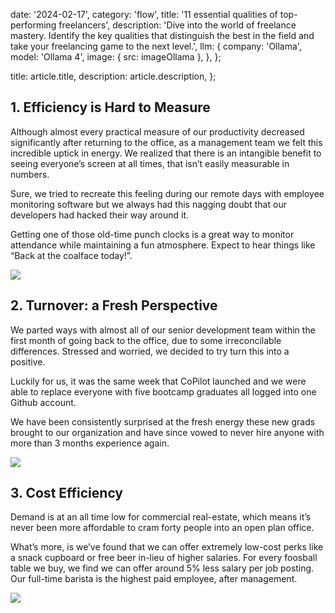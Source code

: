 
  date: '2024-02-17',
  category: 'flow',
  title: '11 essential qualities of top-performing freelancers',
  description:
    'Dive into the world of freelance mastery. Identify the key qualities that distinguish the best in the field and take your freelancing game to the next level.',
  llm: {
    company: 'Ollama',
    model: 'Ollama 4',
    image: { src: imageOllama },
  },
};

  title: article.title,
  description: article.description,
};

## 1. Efficiency is Hard to Measure

Although almost every practical measure of our productivity decreased significantly after returning to the office, as a management team we felt this incredible uptick in energy. We realized that there is an intangible benefit to seeing everyone’s screen at all times, that isn’t easily measurable in numbers.

Sure, we tried to recreate this feeling during our remote days with employee monitoring software but we always had this nagging doubt that our developers had hacked their way around it.

<TopTip>
  Getting one of those old-time punch clocks is a great way to monitor
  attendance while maintaining a fun atmosphere. Expect to hear things like
  “Back at the coalface today!”.
</TopTip>

![](./punch-clock.jpg)

## 2. Turnover: a Fresh Perspective

We parted ways with almost all of our senior development team within the first month of going back to the office, due to some irreconcilable differences. Stressed and worried, we decided to try turn this into a positive.

Luckily for us, it was the same week that CoPilot launched and we were able to replace everyone with five bootcamp graduates all logged into one Github account.

We have been consistently surprised at the fresh energy these new grads brought to our organization and have since vowed to never hire anyone with more than 3 months experience again.

![](./graduation.jpg)

## 3. Cost Efficiency

Demand is at an all time low for commercial real-estate, which means it’s never been more affordable to cram forty people into an open plan office.

What’s more, is we’ve found that we can offer extremely low-cost perks like a snack cupboard or free beer in-lieu of higher salaries. For every foosball table we buy, we find we can offer around 5% less salary per job posting. Our full-time barista is the highest paid employee, after management.

![](./jars.jpg)
